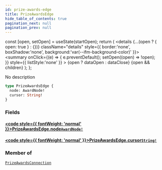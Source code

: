```yaml
---
id: prize-awards-edge
title: PrizeAwardsEdge
hide_table_of_contents: true
pagination_next: null
pagination_prev: null
---
```







  const [open, setOpen] = useState(startOpen);
  return (
    <details {...(open ? { open: true } : {})} className="details" style={{ border:'none', boxShadow:'none', background:'var(--ifm-background-color)' }}>
      <summary
        onClick={(e) => {
          e.preventDefault();
          setOpen((open) => !open);
        }}
        style={{ listStyle:'none' }}
      >
      {open ? dataOpen : dataClose}
      </summary>
      {open && children}
    </details>
  );
};




No description


```graphql
type PrizeAwardsEdge {
  node: AwardNode!
  cursor: String!
}
```




### Fields

#### [<code style={{ fontWeight: 'normal' }}>PrizeAwardsEdge.<b>node</b></code>](#)<Bullet />[`AwardNode!`](/cris/objects/award-node) <Badge class="secondary" text="non-null"/> <Badge class="secondary" text="object"/>
> 
> 

#### [<code style={{ fontWeight: 'normal' }}>PrizeAwardsEdge.<b>cursor</b></code>](#)<Bullet />[`String!`](/cris/scalars/string) <Badge class="secondary" text="non-null"/> <Badge class="secondary" text="scalar"/>
> 
> 



### Member of

[`PrizeAwardsConnection`](/cris/objects/prize-awards-connection)  <Badge class="secondary" text="object"/>


